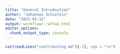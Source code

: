 ```yaml
---
title: "General Introduction"
author: "Johannes Schielein"
date: "2021-03-12"
output: workflowr::wflow_html
editor_options:
  chunk_output_type: console
---
```




```r
cat(readLines("contributing.md")[-1], sep = "\n")
```

